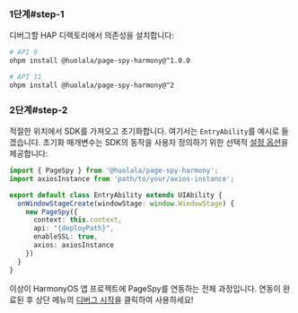 
### 1단계#step-1

디버그할 HAP 디렉토리에서 의존성을 설치합니다:

```bash
# API 9
ohpm install @huolala/page-spy-harmony@^1.0.0

# API 11
ohpm install @huolala/page-spy-harmony@^2
```

### 2단계#step-2

적절한 위치에서 SDK를 가져오고 초기화합니다. 여기서는 `EntryAbility`를 예시로 들겠습니다. 초기화 매개변수는 SDK의 동작을 사용자 정의하기 위한 선택적 [설정 옵션]({VITE_SDK_HARMONY_REPO})을 제공합니다:

```ts
import { PageSpy } from '@huolala/page-spy-harmony';
import axiosInstance from 'path/to/your/axios-instance';

export default class EntryAbility extends UIAbility {
  onWindowStageCreate(windowStage: window.WindowStage) {
    new PageSpy({
      context: this.context,
      api: "{deployPath}",
      enableSSL: true,
      axios: axiosInstance
    })
  }
}
```

이상이 HarmonyOS 앱 프로젝트에 PageSpy를 연동하는 전체 과정입니다. 연동이 완료된 후 상단 메뉴의 <Tooltip title="메뉴는 기본적으로 숨겨져 있으며, 배포 후 표시됩니다" color="purple"><a href="javascript:void(0)">디버그 시작</a></Tooltip>을 클릭하여 사용하세요!
